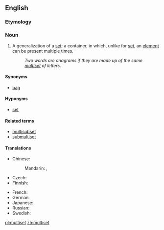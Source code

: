 ==English==
{{wikipedia}}
===Etymology===
{{prefix|multi|set|lang=en}}

===Noun===
{{en-noun}}

# {{context|set theory|lang=en}} A generalization of a [[set]]: a container, in which, unlike for [[set]], an [[element]] can be present multiple times.
#: ''Two words are anagrams if they are made up of the same [[multiset]] of letters.''

====Synonyms====
* [[bag]]

====Hyponyms====
* [[set]]

====Related terms====
* [[multisubset]]
* [[submultiset]]

====Translations====
{{trans-top|container}}
* Chinese:
*: Mandarin: {{t|cmn|多重集|tr=duōchóngjí|sc=Hani}}, {{t|cmn|多重集合|tr=duōchóngjíhé|sc=Hani}}
* Czech: {{t|cs|multimnožina|f}}
* Finnish: {{t|fi|monijoukko}}
{{trans-mid}}
* French: {{t+|fr|multiensemble|m}}
* German: {{t|de|Multimenge|f}}
* Japanese: {{t|ja|多重集合|tr=たじゅうしゅうごう, tajūshūgō|sc=Jpan}}
* Russian: {{t|ru|мультимно́жество|n}}
* Swedish: {{t|sv|multimängd|c}}
{{trans-bottom}}

[[pl:multiset]]
[[zh:multiset]]